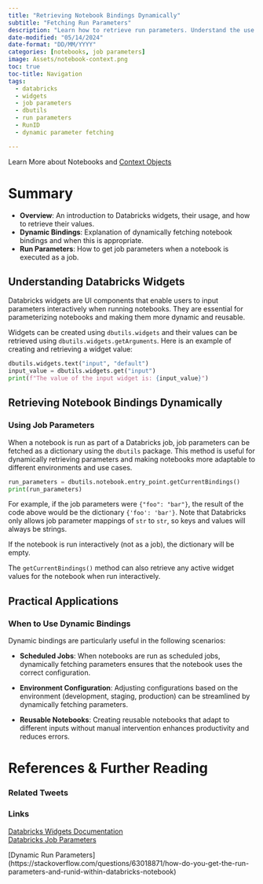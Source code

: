 ```yaml
---
title: "Retrieving Notebook Bindings Dynamically"
subtitle: "Fetching Run Parameters"
description: "Learn how to retrieve run parameters. Understand the use of Databricks widgets and dynamically getting the notebook bindings for effective parameter handling."
date-modified: "05/14/2024"
date-format: "DD/MM/YYYY"
categories: [notebooks, job parameters]
image: Assets/notebook-context.png
toc: true
toc-title: Navigation
tags: 
  - databricks
  - widgets
  - job parameters
  - dbutils
  - run parameters
  - RunID
  - dynamic parameter fetching

---
```


::: {.callout-note title="Learn More" appearance="simple"}

Learn More about Notebooks and [Context Objects](context.qmd)
:::
# Summary
- **Overview**: An introduction to Databricks widgets, their usage, and how to retrieve their values.
- **Dynamic Bindings**: Explanation of dynamically fetching notebook bindings and when this is appropriate.
- **Run Parameters**: How to get job parameters when a notebook is executed as a job.

## Understanding Databricks Widgets
Databricks widgets are UI components that enable users to input parameters interactively when running notebooks. They are essential for parameterizing notebooks and making them more dynamic and reusable.

Widgets can be created using `dbutils.widgets` and their values can be retrieved using `dbutils.widgets.getArguments`. Here is an example of creating and retrieving a widget value:

```python
dbutils.widgets.text("input", "default")
input_value = dbutils.widgets.get("input")
print(f"The value of the input widget is: {input_value}")
```

## Retrieving Notebook Bindings Dynamically

### Using Job Parameters
When a notebook is run as part of a Databricks job, job parameters can be fetched as a dictionary using the `dbutils` package. This method is useful for dynamically retrieving parameters and making notebooks more adaptable to different environments and use cases.

```python
run_parameters = dbutils.notebook.entry_point.getCurrentBindings()
print(run_parameters)
```

For example, if the job parameters were `{"foo": "bar"}`, the result of the code above would be the dictionary `{'foo': 'bar'}`. Note that Databricks only allows job parameter mappings of `str` to `str`, so keys and values will always be strings.

::: {.callout-warning title="Note" appearance="simple"}
If the notebook is run interactively (not as a job), the dictionary will be empty.
:::

The `getCurrentBindings()` method can also retrieve any active widget values for the notebook when run interactively.

## Practical Applications

### When to Use Dynamic Bindings
Dynamic bindings are particularly useful in the following scenarios:

- **Scheduled Jobs**: When notebooks are run as scheduled jobs, dynamically fetching parameters ensures that the notebook uses the correct configuration.
  
- **Environment Configuration**: Adjusting configurations based on the environment (development, staging, production) can be streamlined by dynamically fetching parameters.
  
- **Reusable Notebooks**: Creating reusable notebooks that adapt to different inputs without manual intervention enhances productivity and reduces errors.


# References & Further Reading

### Related Tweets

### Links
[Databricks Widgets Documentation](https://docs.databricks.com/notebooks/widgets.html)  
[Databricks Job Parameters](https://docs.databricks.com/workflows/jobs.html)

[Dynamic Run Parameters] (https://stackoverflow.com/questions/63018871/how-do-you-get-the-run-parameters-and-runid-within-databricks-notebook)